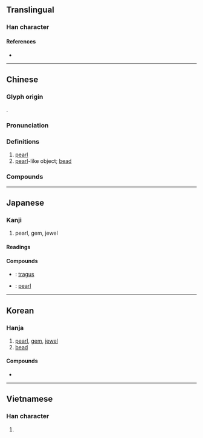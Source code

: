 {{character info/new}}
==Translingual==

===Han character===
{{Han char|rn=96|rad=玉|as=06|sn=10|four=15190|canj=MGHJD|ids=⿰𤣩朱}}

====References====
* {{Han ref|kx=0730.290|dkj=20956|dj=1142.140|hdz=21111.070|uh=73E0|ud=29664|bh=AF5D|bd=44893}}

----

==Chinese==
{{zh-forms}}

===Glyph origin===
{{Han etym}}
{{Han compound|玉|alt1=𤣩|朱|ls=psc|c1=s|c2=p|t1=jade}}.

===Pronunciation===
{{zh-pron
|m=zhū
|m-s=
|c=zyu1
|ca=Yue-jyu1.ogg
|c-t=
|g=
|h=pfs=chû
|j=
|mb=cṳ́
|md=ciŏ/ciŭ
|md_note=ciŏ - literary; ciŭ - colloquial (usually written as {{zh-l|*睭}})
|mn=chu/chiu
|mn_note=chu - literary; chiu - colloquial (usually written as {{zh-l|*睭}})
|mn-t=zu1/ziu1
|mn-t_note=zu1 - literary; ziu1 - colloquial (usually written as {{zh-l|*睭}})
|w=1tsr
|x=
|mc=y
|oc=y
|cat=n
}}

===Definitions===
{{zh-hanzi}}

# [[pearl]] {{zh-mw|m:粒|m:顆}}
# [[pearl]]-like object; [[bead]] {{zh-mw|m:粒|m:顆}}

===Compounds===
{{zh-der|三珠樹|圓珠筆|人老珠黃|仙露明珠|字字珠璣|好語似珠|字字珠玉|五星連珠|夜珠吠陀|一串驪珠|丹珠爾|合浦珠還|咳唾成珠|三千珠履|告珠玉|以珠彈雀|佛珠|寶珠|得匣還珠|偷彈珠淚|待價藏珠|如珠似玉|彈珠|不吝珠玉|寶珠市餅|妙語如珠|孕珠|妙語連珠|彈珠檯|夜明珠|一串珠|小鋼珠|合浦還珠|啼珠|口吐珠璣|和璧隋珠|合璧連珠|剖腹藏珠|念珠|一字一珠|劍合珠還|剖蚌求珠|寶珠茶|珠繞翠圍|掌上之珠|甓社珠|掌上明珠|珠玉|智珠|珠光寶氣|眼珠子|珍珠米|探驪獲珠|珠輝玉麗|珠兒粉|珠玉之論|滿腹珠璣|珠箔|珠璣|採珠|珠沉玉沒|珍珠婚|珠雞|探驪得珠|珍珠塔|琉璃珠|珍珠貝|珠圍翠擁|珍珠雞|玉潤珠圓|珠胎暗結|探淵索珠|珠翠羅綺|故淹珠玉|珠蘭|璧合珠連|珠庭|珠淚偷彈|懷珠抱玉|珠淚|真珠:zhēnzhū|法苑珠林|珠宮貝闕|泣珠|淚珠|珠圍翠繞|珠沉璧碎|掌珠|珍珠母|眼珠兒|珠母|盲眼無珠|珠玉在傍|目若懸珠|白眼珠|珠聯璧合|日角珠庭|明月之珠|珠翠|掌上珠|珠斗爛班|珠還|欬唾成珠|玄珠|璧合珠聯|珠飾|珠露茶|珠還合浦|珠被|珠芽|珠簾|珠算|珠玉在側|珠沉玉碎|珠沉滄海|珠江|珠殘玉碎|珠巢|珠崖|珠子|珠圓玉潤|珍珠港|玉碎珠沉|珍珠|暗結珠胎|明珠彈雀|甘珠爾|明珠|珠花|打彈珠|珠蚌|珠喉|照乘珠|眼內無珠|珠胎|滄海遺珠|淚珠盈眶|明珠暗投|眼珠|泣淚成珠|汗珠子|汗珠|珠江流域|明珠生蚌|數珠|珠璣咳唾|珠履|朝珠|有眼無珠|珍珠丸子|珠寶|文珠蘭|水珠|龍戲珠|連珠體|貫珠|米粒之珠|紫珠|遺珠|紺珠|荷珠配|老蚌生珠|頷下之珠|隨侯之珠|遺珠之憾|蕊珠宮|轉珠繩子|算盤珠|米珠薪桂|聯珠快書|薏苡明珠|黑珍珠|薪桂米珠|連珠對|綠珠|胚珠|雨珠兒|魚目混珠|連珠箭|連珠炮|驪珠|隋珠|蚌珠|飛蠅垂珠|連珠帳|頂珠|還珠合浦|雞母珠|連珠快書|靈蛇之珠|露水珠兒|遺珠棄璧|韞櫝藏珠|隨珠彈雀|隋侯之珠|補掛朝珠|葉下珠|鋼珠|龍珠|還珠返璧|連珠砲|連珠|被褐懷珠|養珠|貝闕珠宮|驪珠串|買櫝還珠|蠙珠|連珠合璧|蕊珠經|露珠|龍吐珠|翠繞珠圍|金珠||面珠:min6 zyu1|珠山|珠穆朗瑪|珠海}}

----

==Japanese==

===Kanji===
{{ja-kanji|grade=c|rs=玉06}}

# pearl, gem, jewel

====Readings====
{{ja-readings
|goon=す
|kanon=しゅ
|kun=たま-
}}

====Compounds====
{{der-top|Compounds}}
* {{ja-r|耳珠|じじゅ}}: [[tragus]]
* {{ja-r|真珠|しんじゅ}}: [[pearl]]
{{der-bottom}}

----

==Korean==

===Hanja===
{{ko-hanja|hangeul=주|eumhun=구슬|rv=ju|mr=chu|y=cwu}}

# [[pearl]], [[gem]], [[jewel]]
# [[bead]]

====Compounds====
* {{l|ko|珠板|tr=[[주판]], jupan}}

----

==Vietnamese==

===Han character===
{{vi-hantu|[[châu]], [[thậm]], [[chau]]|rs=玉06}}

# {{rfdef|vi|sort=玉06}}